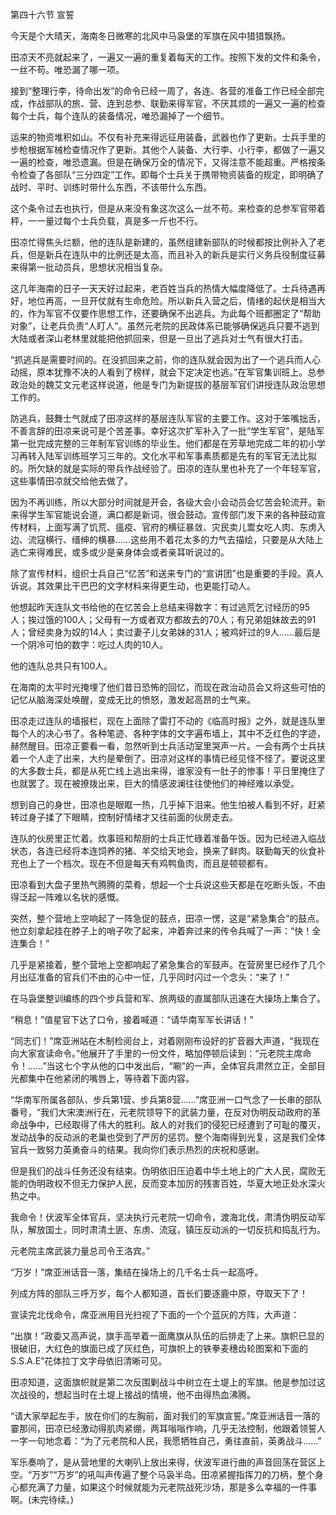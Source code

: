 

第四十六节 宣誓

今天是个大晴天，海南冬日微寒的北风中马袅堡的军旗在风中猎猎飘扬。

田凉天不亮就起来了，一遍又一遍的重复着每天的工作。按照下发的文件和条令，一丝不苟。唯恐漏了哪一项。

接到“整理行李，待命出发”的命令已经一周了，各连、各营的准备工作已经全部完成，作战部队的旅、营、连到总参、联勤来得军官，不厌其烦的一遍又一遍的检查每个士兵，每个连队的装备情况，唯恐漏掉了一个细节。

运来的物资堆积如山。不仅有补充来得远征用装备，武器也作了更新。士兵手里的步枪根据军械检查情况作了更新。其他个人装备、大行李、小行李，都做了一遍又一遍的检查，唯恐遗漏。但是在确保万全的情况下，又得注意不能超重。严格按条令检查了各部队“三分四定”工作。即每个士兵关于携带物资装备的规定，即明确了战时、平时、训练时带什么东西，不该带什么东西。

这个条令过去也执行，但是从来没有象这次这么一丝不苟。来检查的总参军官带着秤，一一量过每个士兵负载，真是多一斤也不行。

田凉忙得焦头烂额，他的连队是新建的，虽然组建新部队的时候都按比例补入了老兵，但是新兵在连队中的比例还是太高，而且补入的新兵是实行义务兵役制度征募来得第一批动员兵，思想状况相当复杂。

这几年海南的日子一天天好过起来，老百姓当兵的热情大幅度降低了。士兵待遇再好，地位再高，一旦开仗就有生命危险。所以新兵入营之后，情绪的起伏是相当大的，作为军官不仅要作思想工作，还要确保不出逃兵。为此每个班都圈定了“帮助对象”，让老兵负责“人盯人”。虽然元老院的民政体系已能够确保逃兵只要不逃到大陆或者深山老林里就能把他抓回来，但是一旦出了逃兵对士气有很大打击。

“抓逃兵是需要时间的。在没抓回来之前，你的连队就会因为出了一个逃兵而人心动摇，原本犹豫不决的人看到了榜样，就会下定决定也逃。”在军官集训班上。总参政治处的魏艾文元老这样说道，他是专门为新提拔的基层军官们讲授连队政治思想工作的。

防逃兵，鼓舞士气就成了田凉这样的基层连队军官的主要工作。这对于笨嘴拙舌，不善言辞的田凉来说可是个苦差事。幸好这次扩军补入了一批“学生军官”，是陆军第一批完成完整的三年制军官训练的毕业生。他们都是在芳草地完成二年的初小学习再转入陆军训练班学习三年的。文化水平和军事素质都是先有的军官无法比拟的。所欠缺的就是实际的带兵作战经验了。田凉的连队里也补充了一个年轻军官，这些事情田凉就交给他去做了。

因为不再训练，所以大部分时间就是开会，各级大会小会动员会忆苦会轮流开。新来得学生军官能说会道，满口都是新词，很会鼓动。宣传部门发下来的各种鼓动宣传材料，上面写满了饥荒、瘟疫、官府的横征暴敛、灾民卖儿鬻女吃人肉、东虏入边、流寇横行、缙绅的横暴……这些用不着花太多的力气去描绘，只要是从大陆上逃亡来得难民，或多或少是亲身体会或者亲耳听说过的。

除了宣传材料，组织士兵自己“忆苦”和送来专门的“宣讲团”也是重要的手段。真人诉说。其效果比干巴巴的文字材料来得更生动，也更能打动人。

他想起昨天连队文书给他的在忆苦会上总结来得数字：有过逃荒乞讨经历的95人；挨过饿的100人；父母有一方或者双方都故去的70人；有兄弟姐妹故去的91人；曾经卖身为奴的14人；卖过妻子儿女弟妹的31人；被鸡奸过的9人……最后是一个阴冷可怕的数字：吃过人肉的10人。

他的连队总共只有100人。

在海南的太平时光掩埋了他们昔日恐怖的回忆，而现在政治动员会又将这些可怕的记忆从脑海深处唤醒，变成无比的愤怒，激发起高昂的士气来。

田凉走过连队的墙报栏，现在上面除了雷打不动的《临高时报》之外，就是连队里每个人的决心书了。各种笔迹、各种字体的文字遍布墙上，其中不乏红色的字迹，赫然醒目。田凉正要看一看，忽然听到士兵活动室里哭声一片。一会有两个士兵扶着一个人走了出来，大约是晕倒了。田凉对这样的事情已经见怪不怪了。要说这里的大多数士兵，都是从死亡线上逃出来得，谁家没有一肚子的惨事！平日里掩住了也就罢了。现在被撩拨出来，巨大的情感波澜往往使他们的神经难以承受。

想到自己的身世，田凉也是眼眶一热，几乎掉下泪来。他生怕被人看到不好，赶紧转过身子揉了下眼睛，控制好情绪才又往前面的伙房走去。

连队的伙房里正忙着。炊事班和帮厨的士兵正忙碌着准备午饭。因为已经进入临战状态，各连已经将本连饲养的猪、羊交给天地会，换来了鲜肉。联勤每天的伙食补充也上了一个档次。现在不但是每天有鸡鸭鱼肉，而且是顿顿都有。

田凉看到大盘子里热气腾腾的菜肴，想起一个士兵说这些天都是在吃断头饭，不由得泛起一阵难以名状的感慨。

突然，整个营地上空响起了一阵急促的鼓点，田凉一愣，这是“紧急集合”的鼓点。他立刻拿起挂在脖子上的哨子吹了起来，冲着奔过来的传令兵喊了一声：“快！全连集合！”

几乎是紧接着，整个营地上空都响起了紧急集合的军鼓声。在营房里已经作了几个月出征准备的官兵们不由的心中一怔，几乎同时闪过一个念头：“来了！”

在马袅堡整训编练的四个步兵营和军、旅两级的直属部队迅速在大操场上集合了。

“稍息！”值星官下达了口令，接着喊道：“请华南军军长讲话！”

“同志们！”席亚洲站在木制检阅台上，对着刚刚布设好的扩音器大声道，“我现在向大家宣读命令。”他展开了手里的一份文件，略加停顿后读到：“元老院主席命令！……”当这七个字从他的口中发出后，“唰”的一声，全体官兵肃然立正，全部目光都集中在他紧闭的嘴唇上，等待着下面内容。

“华南军所属各部队、步兵第1营、步兵第8营……”席亚洲一口气念了一长串的部队番号，“我们大宋澳洲行在，元老院领导下的武装力量，在反对伪明反动政府的革命战争中，已经取得了伟大的胜利。敌人的对我们的侵犯已经遭到了可耻的覆灭，发动战争的反动派的老巢也受到了严厉的惩罚。整个海南得到光复，这是我们全体官兵一致努力英勇奋斗的结果。我向你们表示热烈的庆祝和感谢。

但是我们的战斗任务还没有结束。伪明依旧压迫着中华土地上的广大人民，腐败无能的伪明政权不但无力保护人民，反而变本加厉的残害百姓，华夏大地正处水深火热之中。

我命令！伏波军全体官兵，坚决执行元老院一切命令，渡海北伐，肃清伪明反动军队，解放国土，同时肃清土匪、东虏、流寇，镇压反动派的一切反抗和捣乱行为。

元老院主席武装力量总司令王洛宾。”

“万岁！”席亚洲话音一落，集结在操场上的几千名士兵一起高呼。

列成方阵的部队三呼万岁，每个人都知道，首长们要逐鹿中原，夺取天下了！

宣读完北伐命令，席亚洲用目光扫视了下面的一个个蓝灰的方阵，大声道：

“出旗！”政委又高声说，旗手高举着一面鹰旗从队伍的后排走了上来。旗帜已显的很破旧，大红色的旗面已成了灰红色，可旗帜上的铁拳麦穗齿轮图案和下面的S.S.A.E”花体拉丁文字母依旧清晰可见。

田凉知道，这面旗帜就是第二次反围剿战斗中树立在土堤上的军旗。他是参加过这次战役的，想起当时在土堤上接战的情境，他不由得热血沸腾。

“请大家举起左手，放在你们的左胸前，面对我们的军旗宣誓。”席亚洲话音一落的霎那间，田凉已经激动得肌肉紧绷，两耳嗡嗡作响，几乎无法控制，他跟着领誓人一字一句地念着：“为了元老院和人民，我愿牺牲自己，勇往直前，英勇战斗……”

军乐奏响了，是从营地里的大喇叭上放出来得，伏波军进行曲的声音回荡在营区上空。“万岁”“万岁”的吼叫声传遍了整个马袅半岛。田凉紧握指挥刀的刀柄，整个身心都充满了力量，如果这个时候就能为元老院战死沙场，那是多么幸福的一件事啊。(未完待续。)

